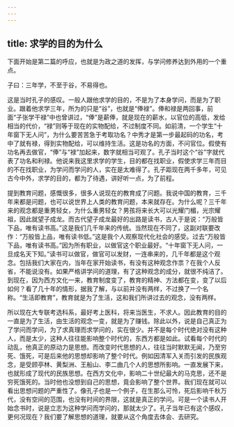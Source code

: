 ```yaml
---
---
---
```

title: 求学的目的为什么
---




下面开始是第二篇的呼应，也就是为政之道的发挥，与学问修养达到外用的一个重点。

子曰：三年学，不至于谷，不易得也。

这是当时孔子的感叹。一般人跟他求学的目的，不是为了本身学问，而是为了职业。跟着他求学三年，所为的只是“谷”，也就是“俸禄”。俸和禄是两回事，前面“子张学干禄”中也曾讲过，“俸”是薪俸，就是现在的薪水，以官位的高低，发给相当的代价，“禄”则等于现在的实物配给，不过制度不同。如前清，一个学生“十年窗下无人问”，为什么要苦苦急于考取功名？中秀才是第一步最起码的功名，考中了就有禄，得到实物配给，可以维持生活。这是功名的方面，不问官位。假使有功名再去做官，“俸”与“禄”加起来，数字就相当可观了。孔子当时这个“谷”字就代表了功名和利禄。他说来我这里求学的学生，目的都在找职业，假使求学三年而目的不在找职业，为学问而学问的人，实在是太难得了。孔子距现在两千多年，可见古今中外，求学的目的，都为了待遇，讲好听一点，为了前程。

提到教育问题，感慨很多，很多人说现在的教育成了问题。我说中国的教育，三千年来都是问题，也可以说世界上人类的教育问题，本来就存在。为什么呢？三千年来的观念都是重男轻女，为什么重男轻女？男孩将来长大可以光耀门楣，光宗耀祖，因此就望子成龙。而古代望子成龙最好的出路是读书，古人于是说：“万般皆下品，唯有读书高。”这是我们几千年来的传统。当然现在不同了，这副对联要改作：“万般皆上品，唯有读书低。”这是我个人观察现代化社会的感受。过去“万般皆下品，唯有读书高。”因为所有职业，以做官这个职业最好。“十年窗下无人问，一旦成名天下知。”读书可以做官，做官可以发财，一连串来的，几千年都是这个观念。包括我们大家在内，当年在家开始读书，有没有这种观念作祟？在我个人反省，不能说没有。如果严格讲学问的道理，有了这种观念的成分，就很不纯洁了。到现在，因为西方文化一来，教育制度变了，教育的精神、方法都在变，变了以后如何？看了几十年的情形，据我了解，与以前并没有两样，不过换了一个名称。“生活即教育”，教育就是为了生活，这和我们所讲过去的观念，没有两样。

所以现在大专联考选科系，最好考上医科，将来当医生，不求人。因此教育的目的一直是为了生活，由生活的观念一变，就是为了赚钱。除此以外，说是自己真正为了学问而学问，为了求真理而求学问的，实在很少。并不是每个时代绝对没有这种人，而是太少，这种人往往能影响整个时代的，东西方都是如此。试看每个时代的动乱，他真正的原动力是思想。而改变时代思想的人，往往当时默默无闻，乃至穷死、饿死，可是后来他的思想却影响了整个时代。例如因清军入关而引发的民族观念，是受顾亭林、黄梨洲、王船山、李二曲几个人的思想所影响。一直发展下来，也就形成了现代的民族思想。在西方文化中，影响二十世纪最大的马克思，还不是穷死饿死的。当时他也没想到自己的思想，竟会影响了整个世界。我们现在就可以看出思想问题的严重性了。像孔子也是一个例子，在生那么可怜，死后影响千秋万代，没有空间的范围，也没有时间的界限，这就是真正的学问。可是一个读书人开始念书时，说是立志为这种学问而学问的，那就太少了。孔子当年已有这个感叹，更何况现在？我们要了解思想的道理，就要从这个角度去体会、去研究。